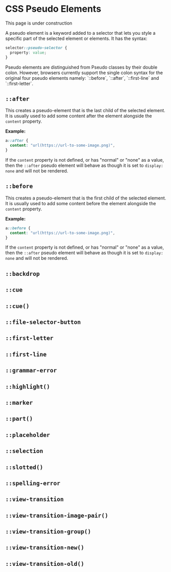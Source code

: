 
# CSS Pseudo Elements

<Callout>This page is under construction</Callout>

A pseudo element is a keyword added to a selector that lets you style a specific part of the selected element or elements. It has the syntax:

```css
selector::pseudo-selector {
  property: value;
}
```

<Callout type="info">
  Pseudo elements are distinguished from Pseudo classes by their double colon. However, browsers currently support the single colon syntax for the original four pseudo elements namely: `::before`, `::after`, `::first-line` and `::first-letter`.
</Callout>

## `::after`
This creates a pseudo-element that is the last child of the selected element. It is usually used to add some content after the element alongside the `content` property.

**Example:**
```css
a::after {
  content: "url(https://url-to-some-image.png)",
}
```

If the `content` property is not defined, or has "normal" or "none" as a value, then the `::after` pseudo element will behave as though it is set to `display: none` and will not be rendered.

## `::before`
This creates a pseudo-element that is the first child of the selected element. It is usually used to add some content before the element alongside the `content` property.

**Example:**
```css
a::before {
  content: "url(https://url-to-some-image.png)",
}
```

If the `content` property is not defined, or has "normal" or "none" as a value, then the `::after` pseudo element will behave as though it is set to `display: none` and will not be rendered.

## `::backdrop`
## `::cue`
## `::cue()`
## `::file-selector-button`
## `::first-letter`
## `::first-line`
## `::grammar-error`
## `::highlight()`
## `::marker`
## `::part()`
## `::placeholder`
## `::selection`
## `::slotted()`
## `::spelling-error`
## `::view-transition`
## `::view-transition-image-pair()`
## `::view-transition-group()`
## `::view-transition-new()`
## `::view-transition-old()`